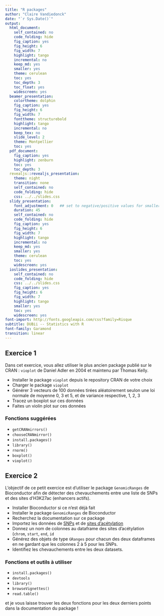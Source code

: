 ```yaml
---
title: "R packages"
author: "Claire Vandiedonck"
date: "`r Sys.Date()`"
output:
  html_document:
    self_contained: no
    code_folding: hide
    fig_caption: yes
    fig_height: 6
    fig_width: 7
    highlight: tango
    incremental: no
    keep_md: yes
    smaller: yes
    theme: cerulean
    toc: yes
    toc_depth: 3
    toc_float: yes
    widescreen: yes
  beamer_presentation:
    colortheme: dolphin
    fig_caption: yes
    fig_height: 6
    fig_width: 7
    fonttheme: structurebold
    highlight: tango
    incremental: no
    keep_tex: no
    slide_level: 2
    theme: Montpellier
    toc: yes
  pdf_document:
    fig_caption: yes
    highlight: zenburn
    toc: yes
    toc_depth: 3
  revealjs::revealjs_presentation:
    theme: night
    transition: none
    self_contained: no
    code_folding: hide
    css: ../../slides.css
  slidy_presentation:
    font_adjustment: 0   ## set to negative/positive values for smaller/bigger fonts
    duration: 45
    self_contained: no
    code_folding: hide
    fig_caption: yes
    fig_height: 6
    fig_width: 7
    highlight: tango
    incremental: no
    keep_md: yes
    smaller: yes
    theme: cerulean
    toc: yes
    widescreen: yes
  ioslides_presentation:
    self_contained: no
    code_folding: hide
    css: ../../slides.css
    fig_caption: yes
    fig_height: 6
    fig_width: 7
    highlight: tango
    smaller: yes
    toc: yes
    widescreen: yes
font-import: http://fonts.googleapis.com/css?family=Risque
subtitle: DUBii -- Statistics with R
font-family: Garamond
transition: linear
---
```


##	Exercice 1

Dans cet exercice, vous allez utiliser le plus ancien package publié sur le CRAN : `vioplot` de Daniel Adler en 2004 et maintenu par Thomas Kelly.

-	Installer le package `vioplot` depuis le repository CRAN de votre choix
-	Charger le package `vioplot`
-	Générer 3 vecteurs de 100 données tirées aléatoirement seulon une loi normale de moyenne 0, 3 et 5, et de variance respective, 1, 2, 3
-	Tracez un boxplot sur ces données
-	Faites un violin plot sur ces données

### Fonctions suggérées

- `getCRANmirrors()`
- `chooseCRANmirror()`
- ` install.packages()`
- ` library()`
- ` rnorm()`
- ` boxplot()`
- `vioplot()`


## Exercice 2

L’objectif de ce petit exercice est d’utiliser le package `GenomicRanges` de Bioconductor afin de détecter des chevauchements entre une liste de SNPs et des sites d’H3K27ac (enhancers actifs).

-	Installer Bioconductor si ce n’est déjà fait
-	Installer le package `GenomicRanges` de Bioconductor
-	Recherchez la documentation sur ce package
-	Importez les données de [SNPs](data/hgTables_SNPs.txt) et de [sites d’acétylation](data/hgTables_H3K27Ac.txt) 
-	Donnez un nom de colonnes au dataframe des sites d’acétylation (`chrom`, `start`, `end`, `id`
-	Générez des objets de type `GRanges` pour chacun des deux dataframes en ne gardant que les colonnes 2 à 5 pour les SNPs.
-	Identifiez les chevauchements entre les deux datasets.

### Fonctions et outils à utiliser

- `install.packages()`
- `devtools`
- `library()`
- `browseVignettes()`
- `read.table()`

et je vous laisse trouver les deux fonctions pour les deux derniers points dans la documentation du package !

